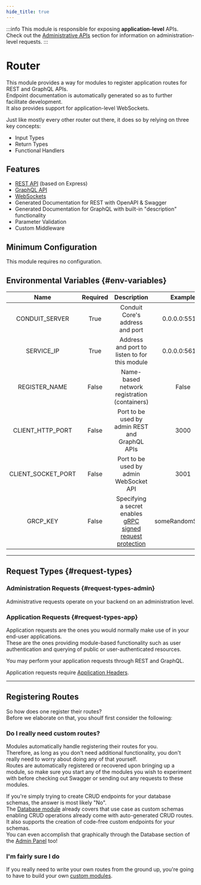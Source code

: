 ```yaml
---
hide_title: true
---
```


:::info
This module is responsible for exposing **application-level** APIs.<br />
Check out the [Administrative APIs](../../administration) section for information on administration-level requests.
:::

# Router

This module provides a way for modules to register application routes for REST and GraphQL APIs.<br />
Endpoint documentation is automatically generated so as to further facilitate development.<br />
It also provides support for application-level WebSockets.

Just like mostly every other router out there, it does so by relying on three key concepts:

- Input Types
- Return Types
- Functional Handlers

## Features

- [REST API](rest) (based on Express)
- [GraphQL API](graphql)
- [WebSockets](sockets)
- Generated Documentation for REST with OpenAPI & Swagger
- Generated Documentation for GraphQL with built-in "description" functionality
- Parameter Validation
- Custom Middleware

## Minimum Configuration

This module requires no configuration.

## Environmental Variables {#env-variables}

|  Name          | Required  |  Description                           |  Example      |
| :------------: | :-------: | :------------------------------------: | :-----------: |
| CONDUIT_SERVER |   True    | Conduit Core's address and port               | 0.0.0.0:55152 |
| SERVICE_IP     |   True    | Address and port to listen to for this module | 0.0.0.0:56154 |
| REGISTER_NAME  |   False   | Name-based network registration (containers)  | False         |
| CLIENT_HTTP_PORT   | False | Port to be used by admin REST and GraphQL APIs | 3000  |
| CLIENT_SOCKET_PORT | False | Port to be used by admin WebSocket API         | 3001  |
| GRCP_KEY       |   False   | Specifying a secret enables [gRPC signed request protection](../../core#grpc-request-protection) | someRandomSecret |

-------------------------------------------------

## Request Types {#request-types}

### Administration Requests {#request-types-admin}

Administrative requests operate on your backend on an administration level.<br />

### Application Requests {#request-types-app}

Application requests are the ones you would normally make use of in your end-user applications.<br />
These are the ones providing module-based functionality such as user authentication and querying of public or user-authenticated resources.

You may perform your application requests through REST and GraphQL.

Application requests require [Application Headers](headers#headers-app).

-------------------------------------------------

## Registering Routes

So how does one register their routes?<br />
Before we elaborate on that, you shoulf first consider the following:

### Do I really need custom routes?

Modules automatically handle registering their routes for you.<br />
Therefore, as long as you don't need additional functionality, you don't really need to worry about doing any of that yourself.<br />
Routes are automatically registered or recovered upon bringing up a module, 
so make sure you start any of the modules you wish to experiment with before checking out Swagger or sending out any requests to these modules.

If you're simply trying to create CRUD endpoints for your database schemas, the answer is most likely "No".<br />
The [Database module](../database) already covers that use case as custom schemas enabling CRUD operations already come with auto-generated CRUD routes.<br />
It also supports the creation of code-free custom endpoints for your schemas.<br />
You can even accomplish that graphically through the Database section of the [Admin Panel](../../get-started/admin-panel) too!

### I'm fairly sure I do

If you really need to write your own routes from the ground up, you're going to have to build your own [custom modules](../#custom-modules).
